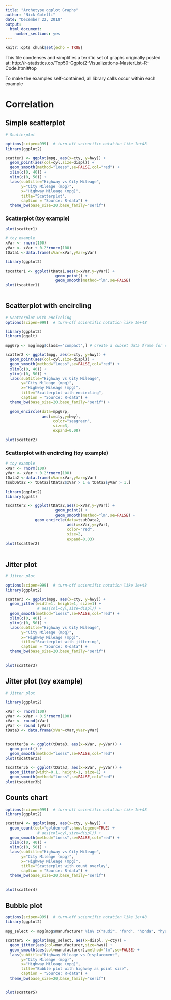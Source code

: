 ---
title: "Archetype ggplot Graphs"
author: "Nick Gotelli"
date: "December 22, 2018"
output: 
  html_document: 
    number_sections: yes
---

```{r setup, include=FALSE}
knitr::opts_chunk$set(echo = TRUE)
```

This file condenses and simplifies a terrific set of graphs originally posted at:
http://r-statistics.co/Top50-Ggplot2-Visualizations-MasterList-R-Code.html#top 

To make the examples self-contained, all library calls occur within each example

# Correlation

## Simple scatterplot

```{r}
# Scatterplot

options(scipen=999)  # turn-off scientific notation like 1e+48
library(ggplot2)

scatter1 <- ggplot(mpg, aes(x=cty, y=hwy)) +
  geom_point(aes(col=cyl,size=displ)) +
  geom_smooth(method="loess",se=FALSE,col="red") +  
  xlim(c(0, 40)) + 
  ylim(c(0, 50)) + 
  labs(subtitle="Highway vs City Mileage", 
       y="City Mileage (mpg)", 
       x="Highway Mileage (mpg)", 
       title="Scatterplot", 
       caption = "Source: R-data") +
  theme_bw(base_size=20,base_family="serif") 
```  
### Scatterplot (toy example)

```{r}
plot(scatter1)

# toy example
xVar <- rnorm(100)
yVar <- xVar + 0.2*rnorm(100)
tData1 <-data.frame(xVar=xVar,yVar=yVar)

library(ggplot2)

tscatter1 <- ggplot(tData1,aes(x=xVar,y=yVar)) +
                      geom_point() +
                      geom_smooth(method="lm",se=FALSE)
plot(tscatter1)
                    
```

## Scatterplot with encircling

```{r}

# Scatterplot with encircling
options(scipen=999)  # turn-off scientific notation like 1e+48

library(ggplot2)
library(ggalt)

mpgGrp <- mpg[mpg$class=="compact",] # create a subset data frame for encircling

scatter2 <- ggplot(mpg, aes(x=cty, y=hwy)) +
  geom_point(aes(col=cyl,size=displ)) +
  geom_smooth(method="loess",se=FALSE,col="red") +  
  xlim(c(0, 40)) + 
  ylim(c(0, 50)) + 
  labs(subtitle="Highway vs City Mileage", 
       y="City Mileage (mpg)", 
       x="Highway Mileage (mpg)", 
       title="Scatterplot with encircling", 
       caption = "Source: R-data") +
  theme_bw(base_size=20,base_family="serif") +
  
  geom_encircle(data=mpgGrp,
                aes(x=cty,y=hwy),
                     color="seagreen",
                     size=3,
                     expand=0.08)

plot(scatter2)


```

### Scatterplot with encircling (toy example)

```{r}

# toy example
xVar <- rnorm(100)
yVar <- xVar + 0.2*rnorm(100)
tData2 <-data.frame(xVar=xVar,yVar=yVar)
tsubData2 <- tData2[tData2$xVar > 1 & tData2$yVar > 1,]

library(ggplot2)
library(ggalt)

tscatter2 <- ggplot(tData2,aes(x=xVar,y=yVar)) +
                      geom_point() +
                      geom_smooth(method="lm",se=FALSE) +
             geom_encircle(data=tsubData2,
                           aes(x=xVar,y=yVar),
                           color="red",
                           size=2,
                           expand=0.03)
plot(tscatter2)
                    
```

## Jitter plot
```{r}
# Jitter plot

options(scipen=999)  # turn-off scientific notation like 1e+48
library(ggplot2)

scatter3 <- ggplot(mpg, aes(x=cty, y=hwy)) +
  geom_jitter(width=1, height=1, size=1) +
              # aes(col=cyl,size=displ)) +
  geom_smooth(method="loess",se=FALSE,col="red") +  
  xlim(c(0, 40)) + 
  ylim(c(0, 50)) + 
  labs(subtitle="Highway vs City Mileage", 
       y="City Mileage (mpg)", 
       x="Highway Mileage (mpg)", 
       title="Scatterplot with jittering", 
       caption = "Source: R-data") +
  theme_bw(base_size=20,base_family="serif") 
  

plot(scatter3)

```

## Jitter plot (toy example)
```{r}
# Jitter plot

library(ggplot2)

xVar <- rnorm(100)
yVar <- xVar + 0.5*rnorm(100)
xVar <- round(xVar)
yVar <- round (yVar)
tData3 <- data.frame(xVar=xVar,yVar=yVar)


tscatter3a <- ggplot(tData3, aes(x=xVar, y=yVar)) +
  geom_point() +
  geom_smooth(method="loess",se=FALSE,col="red")   
plot(tscatter3a)

tscatter3b <- ggplot(tData3, aes(x=xVar, y=yVar)) +
  geom_jitter(width=0.1, height=1, size=1) +
  geom_smooth(method="loess",se=FALSE,col="red")   
plot(tscatter3b)

```
## Counts chart

```{r}
options(scipen=999)  # turn-off scientific notation like 1e+48
library(ggplot2)

scatter4 <- ggplot(mpg, aes(x=cty, y=hwy)) +
  geom_count(col="goldenrod",show.legend=TRUE) +
              # aes(col=cyl,size=displ)) +
  geom_smooth(method="loess",se=FALSE,col="red") +  
  xlim(c(0, 40)) + 
  ylim(c(0, 50)) + 
  labs(subtitle="Highway vs City Mileage", 
       y="City Mileage (mpg)", 
       x="Highway Mileage (mpg)", 
       title="Scatterplot with count overlay", 
       caption = "Source: R-data") +
  theme_bw(base_size=20,base_family="serif") 
  

plot(scatter4)


```


## Bubble plot

```{r}
options(scipen=999)  # turn-off scientific notation like 1e+48
library(ggplot2)

mpg_select <- mpg[mpg$manufacturer %in% c("audi", "ford", "honda", "hyundai"), ]

scatter5 <- ggplot(mpg_select, aes(x=displ, y=cty)) +
  geom_jitter(aes(col=manufacturer,size=hwy)) +
  geom_smooth(aes(col=manufacturer),method="lm",se=FALSE) +  
  labs(subtitle="Highway Mileage vs Displacement", 
       y="City Mileage (mpg)", 
       x="Highway Mileage (mpg)", 
       title="Bubble plot with highway as point size", 
       caption = "Source: R-data") +
  theme_bw(base_size=20,base_family="serif") 
  

plot(scatter5)


```
